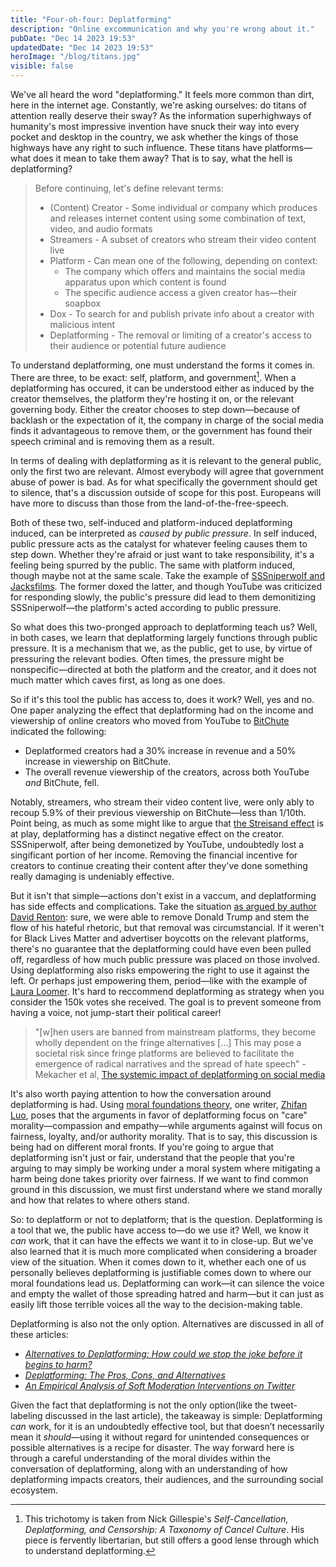 ```yaml
---
title: "Four-oh-four: Deplatforming"
description: "Online excommunication and why you're wrong about it."
pubDate: "Dec 14 2023 19:53"
updatedDate: "Dec 14 2023 19:53"
heroImage: "/blog/titans.jpg"
visible: false
---
```


We've all heard the word "deplatforming." It feels more common than dirt, here in the internet age. Constantly, we're asking ourselves: do titans of attention really deserve their sway? As the information superhighways of humanity's most impressive invention have snuck their way into every pocket and desktop in the country, we ask whether the kings of those highways have any right to such influence. These titans have platforms—what does it mean to take them away? That is to say, what the hell is deplatforming?

> Before continuing, let's define relevant terms:
>
> - (Content) Creator - Some individual or company which produces and releases internet content using some combination of text, video, and audio formats
> - Streamers - A subset of creators who stream their video content live
> - Platform - Can mean one of the following, depending on context:
>   - The company which offers and maintains the social media apparatus upon which content is found
>   - The specific audience access a given creator has—their soapbox
> - Dox - To search for and publish private info about a creator with malicious intent
> - Deplatforming - The removal or limiting of a creator's access to their audience or potential future audience
>

To understand deplatforming, one must understand the forms it comes in. There are three, to be exact: self, platform, and government[^1]. When a deplatforming has occured, it can be understood either as induced by the creator themselves, the platform they're hosting it on, or the relevant governing body. Either the creator chooses to step down—because of backlash or the expectation of it, the company in charge of the social media finds it advantageous to remove them, or the government has found their speech criminal and is removing them as a result.

In terms of dealing with deplatforming as it is relevant to the general public, only the first two are relevant. Almost everybody will agree that government abuse of power is bad. As for what specifically the government should get to silence, that's a discussion outside of scope for this post. Europeans will have more to discuss than those from the land-of-the-free-speech. 

Both of these two, self-induced and platform-induced deplatforming induced, can be interpreted as *caused by public pressure*. In self induced, public pressure acts as the catalyst for whatever feeling causes them to step down. Whether they're afraid or just want to take responsibility, it's a feeling being spurred by the public. The same with platform induced, though maybe not at the same scale. Take the example of [SSSniperwolf and Jacksfilms](https://time.com/6326625/sssniperwolf-jacksfilms-youtube-demonetize/). The former doxed the latter, and though YouTube was criticized for responding slowly, the public's pressure did lead to them demonitizing SSSniperwolf—the platform's acted according to public pressure.

So what does this two-pronged approach to deplatforming teach us? Well, in both cases, we learn that deplatforming largely functions through public pressure. It is a mechanism that we, as the public, get to use, by virtue of pressuring the relevant bodies. Often times, the pressure might be nonspecific—directed at both the platform and the creator, and it does not much matter which caves first, as long as one does.

So if it's this tool the public has access to, does it work? Well, yes and no. One paper analyzing the effect that deplatforming had on the income and viewership of online creators who moved from YouTube to [BitChute](https://en.wikipedia.org/wiki/BitChute) indicated the following:

- Deplatformed creators had a 30% increase in revenue and a 50% increase in viewership on BitChute.
- The overall revenue viewership of the creators, across both YouTube *and* BitChute, fell.

Notably, streamers, who stream their video content live, were only ably to recoup 5.9% of their previous viewership on BitChute—less than 1/10th. Point being, as much as some might like to argue that [the Streisand effect](https://en.wikipedia.org/wiki/Streisand_effect) is at play, deplatforming has a distinct negative effect on the creator. SSSniperwolf, after being demonetized by YouTube, undoubtedly lost a singificant portion of her income. Removing the financial incentive for creators to continue creating their content after they've done something really damaging is undeniably effective.

But it isn't that simple—actions don't exist in a vaccum, and deplatforming has side effects and complications. Take the situation [as argued by author David Renton](https://newpol.org/issue_post/deplatforming-the-risk-of-success/): sure, we were able to remove Donald Trump and stem the flow of his hateful rhetoric, but that removal was circumstancial. If it weren't for Black Lives Matter and advertiser boycotts on the relevant platforms, there's no guarantee that the deplatforming could have even been pulled off, regardless of how much public pressure was placed on those involved. Using deplatforming also risks empowering the right to use it against the left. Or perhaps just empowering them, period—like with the example of [Laura Loomer](https://www.cnn.com/2020/08/19/politics/laura-loomer-donald-trump-florida/index.html). It's hard to reccommend deplatforming as strategy when you consider the 150k votes she received. The goal is to prevent someone from having a voice, not jump-start their political career!

> "[w]hen users are banned from mainstream platforms, they become wholly dependent on the fringe alternatives […] This may pose a societal risk since fringe platforms are believed to facilitate the emergence of radical narratives and the spread of hate speech”  - Mekacher et al, [The systemic impact of deplatforming on social media](https://arxiv.org/abs/2303.11147)

It's also worth paying attention to how the conversation around deplatforming is had. Using [moral foundations theory](https://moralfoundations.org/), one writer, [Zhifan Luo](https://www.researchgate.net/publication/357352882_Why_Should_Facebook_not_Ban_Trump_Connecting_Divides_in_Reasoning_and_Morality_in_Public_Deliberation), poses that the arguments in favor of deplatforming focus on "care" morality—compassion and empathy—while arguments against will focus on fairness, loyalty, and/or authority morality. That is to say, this discussion is being had on different moral fronts. If you're going to argue that deplatforming isn't just or fair, understand that the people that you're arguing to may simply be working under a moral system where mitigating a harm being done takes priority over fairness. If we want to find common ground in this discussion, we must first understand where we stand morally and how that relates to where others stand.

So: to deplatform or not to deplatform; that is the question. Deplatforming is a tool that we, the public have access to—do we use it? Well, we know it *can* work, that it can have the effects we want it to in close-up. But we've also learned that it is much more complicated when considering a broader view of the situation. When it comes down to it, whether each one of us personally believes deplatforming is justifiable comes down to where our moral foundations lead us. Deplatforming can work—it can silence the voice and empty the wallet of those spreading hatred and harm—but it can just as easily lift those terrible voices all the way to the decision-making table. 

Deplatforming is also not the only option. Alternatives are discussed in all of these articles:

- [*Alternatives to Deplatforming: How could we stop the joke before it begins to harm?*](https://www.linkedin.com/pulse/alternatives-deplatforming-how-could-we-stop-joke-before-tilwani/)
- [*Deplatforming: The Pros, Cons, and Alternatives*](https://setit.org/16706-luaahe/)
- [*An Empirical Analysis of Soft Moderation Interventions on Twitter*](https://ojs.aaai.org/index.php/ICWSM/article/download/18110/17913/21605)

Given the fact that deplatforming is not the only option(like the tweet-labeling discussed in the last article), the takeaway is simple: Deplatforming *can* work, for it is an undoubtedly effective tool, but that doesn’t necessarily mean it *should*—using it without regard for unintended consequences or possible alternatives is a recipe for disaster. The way forward here is through a careful understanding of the moral divides within the conversation of deplatforming, along with an understanding of how deplatforming impacts creators, their audiences, and the surrounding social ecosystem.

[^1]: This trichotomy is taken from Nick Gillespie's *Self-Cancellation, Deplatforming, and Censorship: A Taxonomy of Cancel Culture*. His piece is fervently libertarian, but still offers a good lense through which to understand deplatforming.
